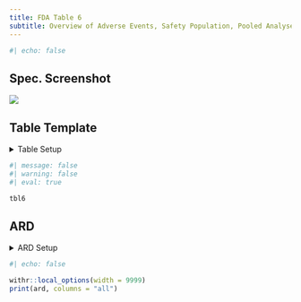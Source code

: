 ```yaml
---
title: FDA Table 6
subtitle: Overview of Adverse Events, Safety Population, Pooled Analyses
---
```


```r
#| echo: false
```

::: panel-tabset
## Spec. Screenshot

![](../assets/images/screenshots/table_06.png){fig-align="center"}

## Table Template

<details>
  <summary>Table Setup</summary>
```r
#| echo: true
#| eval: true
#| message: false
#| results: hide

# Load package and data
library(gtsummary)
library(dplyr)

adsl <- random.cdisc.data::cadsl
adae <- random.cdisc.data::cadae

# Use safety population only
saf_adae <- adae |>
  filter(SAFFL == "Y")
  
# --- PART 1: Create first of four table parts (Overview of serious AEs)

# Summarize SAEs in an overall manner
sae <- saf_adae |>
  filter(AESER == "Y") |> # keep only serious AEs
  mutate(AESER = "SAE") # convert flag to a meaningful value

tbl_any_sae <- tbl_hierarchical(
  data = sae,
  denominator = adsl,
  id = "USUBJID",
  by = "ARM",
  variables = "AESER",
  label = AESER ~ "Event",
)

# Summarize SAEs per category
# This is necessary as adae usually has one extra column per SAE category

# Assign a label to each SAE category
sae_cat_vars <- list(
  "SAEs with fatal outcome" = "AESDTH",
  "Life-threatening SAEs" = "AESLIFE",
  "SAEs requiring hospitalization" = "AESHOSP",
  "SAEs resulting in substantial disruption of normal life functions" = "AESDISAB",
  "Congenital anomaly or birth defect" = "AESCONG",
  "Other" = "AESMIE"
)

tbl_sae_cat_list <- mapply(function(categ, label) { # allows to apply per category
  data <- sae |>
    filter(.data[[categ]] == "Y") |>
    mutate(
      !!categ := label # convert flag to a meaningful value
    )

  tbl_hierarchical( # calculate rates
    data = data,
    denominator = adsl,
    id = "USUBJID",
    by = "ARM",
    variables = all_of(categ),
    statistic = ~"{n} ({p}%)",
    label = all_of(categ) ~ "Event"
  )
}, categ = sae_cat_vars, label = names(sae_cat_vars), SIMPLIFY = FALSE)

# Put first part together
tbl_sae <- append(list(tbl_any_sae), tbl_sae_cat_list) |>
  tbl_stack() |>
  modify_column_indent("label", rows = variable %in% sae_cat_vars)


# --- PART 2: Create second of four table parts (Permanent discontinuation)

disc_ae <- adae |>
  filter(AEACNOTH == "SUBJECT DISCONTINUED FROM STUDY") |>
  mutate( 
    # convert label to a more meaningful value
    AEACNOTH = "AE leading to permanent discontinuation of study drug"
  )

tbl_disc_ae <- tbl_hierarchical( # calculate rates
  data = disc_ae,
  denominator = adsl,
  id = "USUBJID",
  by = "ARM",
  variables = "AEACNOTH",
  label = AEACNOTH ~ "Event",
  statistic = ~"{n} ({p}%)"
)


# -- PART 3: Create third of four table parts (Dose modification)
dose_mod_ae <- adae |>
  filter(AEACN %in% c("DRUG INTERRUPTED", "DOSE REDUCED", "DOSE RATE REDUCED", "DOSE INCREASED")) |>
  mutate(
    AEACN = case_when( # convert to meaningful labels
      AEACN == "DRUG INTERRUPTED" ~ "AE leading to interruption of study drug",
      AEACN == "DOSE REDUCED" ~ "AE leading to reduction of study drug",
      AEACN == "DOSE RATE REDUCED" ~ "AE leading to dose delay of study drug",
      AEACN == "DOSE INCREASED" ~ "Other",
      .default = "Other"
    )
  )

tbl_dose_mod_ae <- tbl_hierarchical( # calculate rates
  data = dose_mod_ae,
  denominator = adsl,
  id = "USUBJID",
  by = "ARM",
  variables = "AEACN",
  label = list(
    AEACN ~ "Event",
    # Specify overall label
    ..ard_hierarchical_overall.. = "AE leading to dose modification of study drug"
  ),
  statistic = ~"{n} ({p}%)",
  overall_row = TRUE
)


# -- PART 4: Create fourth of four table parts (Any AE)

tbl_any_ae <- tbl_hierarchical(
  data = adae,
  denominator = adsl,
  id = "USUBJID",
  by = "ARM",
  variables = "AESEV",
  label = list(AESEV ~ "Event", ..ard_hierarchical_overall.. = "Any AE"),
  statistic = ~"{n} ({p}%)",
  overall_row = TRUE
)

# Put it all together
tbl6 <- list(tbl_sae, tbl_disc_ae, tbl_dose_mod_ae, tbl_any_ae) |>
  tbl_stack() |>
  modify_column_indent("label", rows = !(variable %in% c("..ard_hierarchical_overall..", "AESER", "AEACNOTH")))

tbl6
```
</details>

```r
#| message: false
#| warning: false
#| eval: true

tbl6
```


  
## ARD

<details>
  <summary>ARD Setup</summary>
```r
#| echo: true
#| message: false
#| warning: false
#| results: hide

# Load package and data
library(gtsummary)

# Extract ARD from previously created gtsummary table (refer to Table Template)
ard <- gather_ard(tbl6)

# Output ARD
ard
```
</details>

```r
#| echo: false

withr::local_options(width = 9999)
print(ard, columns = "all")
```

:::

